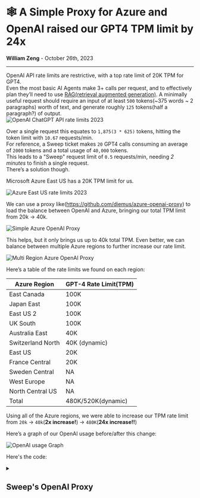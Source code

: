 # **🕸️ A Simple Proxy for Azure and OpenAI raised our GPT4 TPM limit by 24x**

**William Zeng** - October 26th, 2023

---

OpenAI API rate limits are restrictive, with a top rate limit of 20K TPM for GPT4. <br/>
Even the most basic AI Agents make 3+ calls per request, and to effectively plan they’ll need to use [RAG(retrieval augmented generation)](https://docs.sweep.dev/blogs/ai-code-planning). A minimally useful request should require an input of at least `500` tokens(~375 words ~ 2 paragraphs) worth of text, and generate roughly `125` tokens(half a paragraph?) of output.
<br/>
<img src="/openai_proxy/openai_rate_limits.png" alt="OpenAI ChatGPT API rate limits 2023" />

Over a single request this equates to `1,875(3 * 625)` tokens, hitting the token limit with `10.67` requests/min.<br/>
For reference, a Sweep ticket makes `20` GPT4 calls consuming an average of `2000` tokens and a total usage of `40,000` tokens.<br/>
This leads to a "Sweep" request limit of `0.5` requests/min, needing *2 minutes* to finish a single request.<br/>
There’s a solution though.<br/>

Microsoft Azure East US has a 20K TPM limit for us.

<img src="/openai_proxy/azure_us_east_rate_limits.png" alt="Azure East US rate limits 2023" />

We can use a proxy like(https://github.com/diemus/azure-openai-proxy) to load the balance between OpenAI and Azure, bringing our total TPM limit from 20k → 40k.

<img src="/openai_proxy/simple_azure_openai_proxy.png" alt="Simple Azure OpenAI Proxy" />

This helps, but it only brings us up to 40k total TPM.
Even better, we can balance between multiple Azure regions to further increase our rate limit.

<img src="/openai_proxy/multi_region_azure_openai_proxy.png" alt="Multi Region Azure OpenAI Proxy" />

Here’s a table of the rate limits we found on each region:

| Azure Region      | GPT-4 Rate Limit(TPM) |
|------------------|-----------------------|
| East Canada      | 100K                  |
| Japan East       | 100K                  |
| East US 2        | 100K                  |
| UK South         | 100K                  |
| Australia East   | 40K                   |
| Switzerland North| 40K (dynamic)         |
| East US          | 20K                   |
| France Central   | 20K                   |
| Sweden Central   | NA                    |
| West Europe      | NA                    |
| North Central US | NA                    |
| Total            | 480K/520K(dynamic)    |

Using all of the Azure regions, we were able to increase our TPM rate limit from `20k` → `40k`(**2x increase!**) → `480K`(**24x increase!!**)

Here’s a graph of our OpenAI usage before/after this change:

<img src="/openai_proxy/openai_cost_graph.png" alt="OpenAI usage Graph" />

Here's the code:

<details>
<summary><h2>Sweep's OpenAI Proxy</h2></summary>
```python
import random

import openai
from loguru import logger

from sweepai.config.server import (
    AZURE_API_KEY,
    MULTI_REGION_CONFIG,
    OPENAI_API_BASE,
    OPENAI_API_ENGINE_GPT4,
    OPENAI_API_ENGINE_GPT4_32K,
    OPENAI_API_ENGINE_GPT35,
    OPENAI_API_KEY,
    OPENAI_API_TYPE,
    OPENAI_API_VERSION,
)


class OpenAIProxy:
    def __init__(self):
        pass

    def call_openai(self, model, messages, max_tokens, temperature) -> str:
        try:
            engine = None
            if (
                model == "gpt-3.5-turbo-16k"
                or model == "gpt-3.5-turbo-16k-0613"
                and OPENAI_API_ENGINE_GPT35 is not None
            ):
                engine = OPENAI_API_ENGINE_GPT35
            elif (
                model == "gpt-4"
                or model == "gpt-4-0613"
                and OPENAI_API_ENGINE_GPT4 is not None
            ):
                engine = OPENAI_API_ENGINE_GPT4
            elif (
                model == "gpt-4-32k"
                or model == "gpt-4-32k-0613"
                and OPENAI_API_ENGINE_GPT4_32K is not None
            ):
                engine = OPENAI_API_ENGINE_GPT4_32K
            if OPENAI_API_TYPE is None or engine is None:
                openai.api_key = OPENAI_API_KEY
                openai.api_base = "https://api.openai.com/v1"
                openai.api_version = None
                openai.api_type = "open_ai"
                logger.info(f"Calling {model} on OpenAI.")
                response = openai.chat.completions.create(
                    model=model,
                    messages=messages,
                    max_tokens=max_tokens,
                    temperature=temperature,
                )
                return response.choices[0].message.content
            # validity checks for MULTI_REGION_CONFIG
            if (
                MULTI_REGION_CONFIG is None
                or not isinstance(MULTI_REGION_CONFIG, list)
                or len(MULTI_REGION_CONFIG) == 0
                or not isinstance(MULTI_REGION_CONFIG[0], list)
            ):
                logger.info(
                    f"Calling {model} with engine {engine} on Azure url {OPENAI_API_BASE}."
                )
                openai.api_type = OPENAI_API_TYPE
                openai.api_base = OPENAI_API_BASE
                openai.api_version = OPENAI_API_VERSION
                openai.api_key = AZURE_API_KEY
                response = openai.chat.completions.create(
                    engine=engine,
                    model=model,
                    messages=messages,
                    max_tokens=max_tokens,
                    temperature=temperature,
                )
                return response.choices[0].message.content
            # multi region config is a list of tuples of (region_url, api_key)
            # we will try each region in order until we get a response
            # randomize the order of the list
            SHUFFLED_MULTI_REGION_CONFIG = random.sample(
                MULTI_REGION_CONFIG, len(MULTI_REGION_CONFIG)
            )
            for region_url, api_key in SHUFFLED_MULTI_REGION_CONFIG:
                try:
                    logger.info(
                        f"Calling {model} with engine {engine} on Azure url {region_url}."
                    )
                    openai.api_key = api_key
                    openai.api_base = region_url
                    openai.api_version = OPENAI_API_VERSION
                    openai.api_type = OPENAI_API_TYPE
                    response = openai.chat.completions.create(
                        engine=engine,
                        model=model,
                        messages=messages,
                        max_tokens=max_tokens,
                        temperature=temperature,
                    )
                    return response.choices[0].message.content
                except SystemExit:
                    raise SystemExit
                except Exception as e:
                    logger.exception(f"Error calling {region_url}: {e}")
            raise Exception("No Azure regions available")
        except SystemExit:
            raise SystemExit
        except Exception as e:
            if OPENAI_API_KEY:
                try:
                    openai.api_key = OPENAI_API_KEY
                    openai.api_base = "https://api.openai.com/v1"
                    openai.api_version = None
                    openai.api_type = "open_ai"
                    logger.info(f"Calling {model} with OpenAI.")
                    response = openai.chat.completions.create(
                        model=model,
                        messages=messages,
                        max_tokens=max_tokens,
                        temperature=temperature,
                    )
                    return response.choices[0].message.content
                except SystemExit:
                    raise SystemExit
                except Exception as _e:
                    logger.error(f"OpenAI API Key found but error: {_e}")
            logger.error(f"OpenAI API Key not found and Azure Error: {e}")
            raise e
```
</details>

`MULTI_REGION_CONFIG` is a list of tuples of `(region_url, api_key)` that we randomize over, and the other envvars are standard strings from OpenAI/Azure. Another requirement with our proxy is that each of the models(GPT3.5, GPT4, GPT4-32K) must have consistent naming across regions.

We have some potential improvements to our proxy:
- We randomize between the different Azure regions uniformly, so this could be improved by weighted randomization.
- We could decrease our expected latency further by keeping track of which regions have capacity.
- We could optimize further by trying to *estimate* the load on each region. We can perform a smart optimization by computing a simple function like:
    - `estimated_latency = mean_over_regions((input_tokens + output_tokens) / latency_per_token_estimate)`
    - `estimated_load = estimated_latency - true_latency`
    - and then optimize the region-level randomization by negatively weighting the `estimated_load`

Here's a link to our production code: <br/>
https://github.com/sweepai/sweep/blob/main/sweepai/utils/openai_proxy.py

If you're interested in using Sweep/have questions about how we use LLMs in production, reach out at https://discord.gg/sweep!
<style>{`
  pre {
    white-space: pre-wrap !important;
    word-wrap: break-word !important;
  }
  code {
    white-space: pre-wrap !important;
  }
`}</style>
